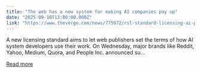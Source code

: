 ```yaml
---
title: "The web has a new system for making AI companies pay up"
date: "2025-09-10T13:00:00.000Z"
link: "https://www.theverge.com/news/775072/rsl-standard-licensing-ai-publishing-reddit-yahoo-medium"
---
```


A new licensing standard aims to let web publishers set the terms of how AI system developers use their work. On Wednesday, major brands like Reddit, Yahoo, Medium, Quora, and People Inc. announced su...

[Read more](https://www.theverge.com/news/775072/rsl-standard-licensing-ai-publishing-reddit-yahoo-medium)
